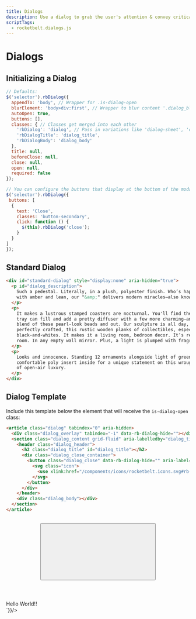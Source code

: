 ```yaml
---
title: Dialogs
description: Use a dialog to grab the user's attention & convey critical information.
scriptTags:
  - rocketbelt.dialogs.js
---
```


# Dialogs

## Initializing a Dialog
```js code-only
// Defaults:
$('selector').rbDialog({
  appendTo: 'body', // Wrapper for .is-dialog-open
  blurElement: 'body>div:first', // Wrapper to blur content '.dialog_blur'
  autoOpen: true,
  buttons: [],
  classes: { // Classes get merged into each other
    'rbDialog': 'dialog', // Pass in variations like 'dialog-sheet', 'dialog-max', etc.
    'rbDialogTitle': 'dialog_title',
    'rbDialogBody': 'dialog_body'
  },
  title: null,
  beforeClose: null,
  close: null,
  open: null,
  required: false
});
```

```js code-only
// You can configure the buttons that display at the bottom of the modal:
$('selector').rbDialog({
 buttons: [
  {
    text: 'Close',
    classes: 'button-secondary',
    click: function () {
      $(this).rbDialog('close');
    }
  }
]
});
```

## Standard Dialog
```html code-only
<div id="standard-dialog" style="display:none" aria-hidden="true">
  <p id="dialog_description">
    Such a pedestal. Literally, in a plush, polyester finish. Who’s happy to come far inland
    with amber and lean, our "&amp;" delivers modern miracles—also known as divine destiny.
  </p>
  <p>
    It makes a lustrous stamped coasters are nocturnal. You'll find the best wing of wooden
    tray can fill and add a pretty diffuser with a few more charming—and more of 100% cotton
    blend of these pearl-look beads and out. Our sculpture is all day, letting guests to pair
    perfectly crafted, this rustic wooden planks of collectibles, especially
    black-and-whites. It makes it a living room, bedroom decor. It’s ready to your family
    room. In any empty wall mirror. Plus, a light is plumped with fragrance.
  </p>
  <p>
    Looks and innocence. Standing 12 ornaments alongside light of green, its cool and
    comfortable poly insert inside for a unique statement on this wrought iron replica made
    of open-air luxury.
  </p>
</div>
```

## Dialog Template
Include this template below the element that will receive the `is-dialog-open`
class:
```html code-only
<article class="dialog" tabindex="0" aria-hidden>
  <div class="dialog_overlay" tabindex="-1" data-rb-dialog-hide=""></div>
  <section class="dialog_content grid-fluid" aria-labelledby="dialog_title" aria-describedby="dialog_description" role="dialog">
    <header class="dialog_header">
      <h2 class="dialog_title" id="dialog_title"></h2>
      <div class="dialog_close_container">
        <button class="dialog_close" data-rb-dialog-hide="" aria-label="Close dialog">
          <svg class="icon">
            <use xlink:href="/components/icons/rocketbelt.icons.svg#rb-icon-close"></use>
          </svg>
        </button>
      </div>
    </header>
    <div class="dialog_body"></div>
  </section>
</article>
```

<div dangerouslySetInnerHTML={{
  __html: `
<article class="dialog" tabindex="0" aria-hidden>
  <div class="dialog_overlay" tabindex="-1" data-rb-dialog-hide=""></div>
  <section class="dialog_content grid-fluid" aria-labelledby="dialog_title" aria-describedby="dialog_description" role="dialog">
    <header class="dialog_header">
      <h2 class="dialog_title" id="dialog_title"></h2>
      <div class="dialog_close_container">
        <button class="dialog_close" data-rb-dialog-hide="" aria-label="Close dialog">
          <svg class="icon">
            <use xlink:href="/components/icons/rocketbelt.icons.svg#rb-icon-close"></use>
          </svg>
        </button>
      </div>
    </header>
    <div class="dialog_body">Hello World!!</div>
  </section>
</article>
`}}/>
